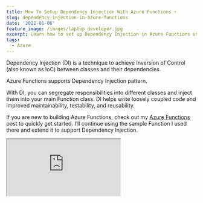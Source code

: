 ```yaml
---
title: How To Setup Dependency Injection With Azure Functions ⚡
slug: dependency-injection-in-azure-functions
date: '2022-01-06'
feature_image: /images/laptop_developer.jpg
excerpt: Learn how to set up Dependency Injection in Azure Functions using .NET .
tags:
  - Azure
---
```

Dependency Injection (DI) is a technique to achieve Inversion of Control (also known as IoC) between classes and their dependencies.

Azure Functions supports Dependency Injection pattern.

With DI, you can segregate responsibilities into different classes and inject them into your main Function class. DI helps write loosely coupled code and improved maintainability, testability, and reusability.

If you are new to building Azure Functions, check out my [Azure Functions](/blog/getting-started-with-azure-functions/) post to quickly get started. I’ll continue using the sample Function I used there and extend it to support Dependency Injection.

<iframe src="https://www.youtube.com/embed/m_jrALXcrXc" />

## Setting Up Azure Function Dependency Injection

The Azure Functions we [Azure Functions](/blog/getting-started-with-azure-functions/) logs to the console. Say we want to do some business-related processing every time we get a message in the queue.

Let’s add a new class, `MessageProcessor`, to process this message. It implements the `IMessageProcessor` interface, which has the `Process` function that takes in the string message and does some processing.

The implementation currently checks if the message contains ‘exception’ and throws a code exception. This might do more valuable and relevant business checks and processes in your real-world applications.

```csharp
public interface IMessageProcessor
{
    void Process(string message);
}

public class MessageProcessor : IMessageProcessor
{
    public void Process(string message)
    {
        if (message.Contains("exception")) 
                throw new Exception("Exception found in message");
    }
}

```

The default Function class created by the Visual Studio template (in the <BlogLink
  href="/blog/getting-started-with-azure-functions"
  title="Azure Functions ⚡ For The .NET Developer: How To Easily Get Started"
  description="Write your first Azure Function to process messages from an Azure Queue Storage. See how to use Managed Identities to setup authentication for Azure Function with other resources."
  authorImage="/images/logo-512x512-24.png"
  authorName="Rahul Nath"
  authorTitle="Rahul Pulikkot Nath"
  featureImage="/images/laptop_developer.jpg"
/>) is a static method in a static class.

To support Dependency Injection via the constructor, we need the class to be instantiated with a constructor. So let’s update the `Function1` from the previous example to be non-static. Let’s also update the name of the class to be `ProcessWeatherDataFunction`.

```csharp
public class ProcessWeatherDataFunction
{
    private readonly IMessageProcessor messageProcessor;

    public ProcessWeatherDataFunction(IMessageProcessor messageProcessor)
    {
        this.messageProcessor = messageProcessor;
    }

    [FunctionName("ProcessWeatherData")]
    public void Run(
      [QueueTrigger("add-weatherdata", Connection = "WeatherDataQueue")]string myQueueItem,
      ILogger log)
    {
        messageProcessor.Process(myQueueItem);
        log.LogInformation($"C# Queue trigger function processed: {myQueueItem}");
    }
}

```

The Function class, in addition to logging, also processes the message using the `MessageProcessor` class.

Now that we have the Azure Function using an injected Dependency, we need to ensure that an instance of `MessageProcessor` is injected in via the constructor when the Azure Functions runtime executes the function.

### Registering Services on Azure Functions Startup

If you are familiar with [Dependency Injection in ASP NET Core applications](https://www.youtube.com/watch?v=YR6HkvNBpX4), we use the `Startup.cs` class to register services into the ServiceCollection.

Similarly, in Azure Functions, we can create a `Startup.cs` class to register the dependencies. The name of the class is purely for consistency and can be different.

To set up the Startup class, we need to make sure,

-   It inherits from `FunctionsStartup` class from the [Microsoft.Azure.Functions.Extensions](https://www.nuget.org/packages/Microsoft.Azure.Functions.Extensions/) NuGet package.
-   Add an assembly directly to specify the class that acts as the Functions startup.

The below class is a sample Startup class that also registers the `IMessageProcessor` into the ServiceCollection used for Functions.

```csharp
[assembly: FunctionsStartup(typeof(WeatherDataIngestor.Startup))]
namespace WeatherDataIngestor
{
    public class Startup : FunctionsStartup
    {
        public override void Configure(IFunctionsHostBuilder builder)
        {
            builder.Services.AddTransient<IMessageProcessor, MessageProcessor>();
        }
    }
}

```

Run the application and drop a message to the Azure Queue to ensure it is picked up and processed correctly.

The `Startup` class runs once the Azure Functions host starts up and builds up the ServiceCollection used to resolve dependencies any time a new message is processed.

## Configure Logging

The `Run` method in our Azure Function, `ProcessWeatherDataFunction` has the `ILogger` getting injected by the runtime. This is automatically done and is not using the ServiceCollection we set up in Startup.

However, we can inject an ILogger instance via the constructor using the ServiceCollection that we set up earlier. To do this, we need to move the ILogger to the constructor.

```csharp
public ProcessWeatherDataFunction(
    IMessageProcessor messageProcessor, 
    ILogger<ProcessWeatherDataFunction> log)
{
    this.messageProcessor = messageProcessor;
    this.log = log;
}

```

The above code injects in an instance of the `ILogger<ProcessWeatherDataFunction>` where the generic class type represents the category name used when logging.

<iframe src="https://www.youtube.com/embed/dxBlBltEDRs" />

To register logging related services, in the `Startup` class, invoke the `AddLogging` method as shown below.

```csharp
public override void Configure(IFunctionsHostBuilder builder)
{
    builder.Services.AddTransient<IMessageProcessor, MessageProcessor>();
    builder.Services.AddLogging();
}

```

## Understanding Azure Function Service Lifetimes

Depending on the lifetime used to register the services, each execution of Function gets the same or different instances of the dependencies.

As [mentioned here](https://docs.microsoft.com/en-us/azure/azure-functions/functions-dotnet-dependency-injection?WT.mc_id=AZ-MVP-5003875#service-lifetimes), Azure Functions like ASP NET supports three service lifetimes

-   Transient → New instance created every time an instance is requested
-   Scoped → New instance is created once per function execution.
-   Singleton → New instance created on host startup and reused for all function execution.

To understand this with an example, let’s create three separate classes to be used with different lifetimes. Below is a sample one for the Transient lifetime scope.

It has a `Write` method defined, which simply takes in a logger instance. A random Guide is set up in the class when it’s constructed. This is logged when the Write method is invoked.

The value of the Guide will help us determine if it’s the same instance or a new instance that gets injected into when an instance of this class is requested for.

```csharp
public interface ITransientService
{
    void Write(string message);
}

public class TransientService : ITransientService
{
    private readonly ILogger<TransientService> logger;
    public TransientService(ILogger<TransientService> logger)
    {
        Random = Guid.NewGuid().ToString();
        this.logger = logger;
    }
    public string Random { get; }
    public void Write(string message)
    {
        logger.LogInformation("Transient - {message}, {Random}", message, Random);
    }
}

```

Similar to the above, I have also added the `IScopedService` and `ISingletonService` interface and associated implementations. It’s [very similar to above](https://rahulpnath.visualstudio.com/YouTube%20Samples/_git/queue-storage?path=/WeatherDataIngestor/ServiceLifetimes.cs) except for a change in the message that’s logged.

Update the `MessageProcessor` class and use the `Write` method to log to the console. As shown below, the Process method calls the Write method of each lifetime-specific interface. It specifies the message as ‘Message Processor’ to indicate the source class it is getting used from.

```csharp
public MessageProcessor(
    ITransientService transientService, 
    ISingletonService singletonService,
    IScopedService scopedService,
    IOptions<MyConfigOptions> configOptions)
{
    this.transientService = transientService;
    this.singletonService = singletonService;
    this.scopedService = scopedService;
    this.configOptions = configOptions;
}
public void Process(string message)
{
    if (message.Contains("exception")) 
        throw new Exception("Exception found in message");

    transientService.Write("Message Processor");
    scopedService.Write("Message Processor");
    singletonService.Write("Message Processor");
}

```

To understand Lifetimes well, we need more dependencies that use these same services. This will help us understand how new dependencies are created when multiple instances of the dependency are requested from the DI container. Let’s add `AnotherDependency` to simulate this.

```csharp
public class AnotherDependency : IAnotherDependency
{
    private readonly ITransientService transientService;
    private readonly ISingletonService singletonService;
    private readonly IScopedService scopedService;

    public AnotherDependency(
      ITransientService transientService,
      ISingletonService singletonService,
      IScopedService scopedService)
    {
        this.transientService = transientService;
        this.singletonService = singletonService;
        this.scopedService = scopedService;
    }

    public void Process(string message)
    {
        transientService.Write("Another Dependency");
        scopedService.Write("Another Dependency");
        singletonService.Write("Another Dependency");
    }
}

```

Update the Function class to take the `AnotherDependency` in the constructor.

```csharp
public ProcessWeatherDataFunction(
    IMessageProcessor messageProcessor, 
    IAnotherDependency anotherDependency,
    ILogger<ProcessWeatherDataFunction> log)
{  ... }

[FunctionName("ProcessWeatherData")]
public void Run(
    [QueueTrigger("add-weatherdata", Connection = "WeatherDataQueue")]string myQueueItem)
{
    messageProcessor.Process(myQueueItem);
    anotherDependency.Process(myQueueItem);

    log.LogInformation($"C# Queue trigger function processed: {myQueueItem}");
}

```

With all the new dependencies wired up, let’s update the `Startup` class to wire up the new interfaces. Use the appropriate extension methods - [AddTransient](https://docs.microsoft.com/en-us/dotnet/api/microsoft.extensions.dependencyinjection.servicecollectionserviceextensions.addtransient?view=dotnet-plat-ext-6.0&WT.mc_id=AZ-MVP-5003875), [AddScoped](https://docs.microsoft.com/en-us/dotnet/api/microsoft.extensions.dependencyinjection.servicecollectionserviceextensions.addscoped?view=dotnet-plat-ext-6.0&WT.mc_id=AZ-MVP-5003875), [AddSingleton](https://docs.microsoft.com/en-us/dotnet/api/microsoft.extensions.dependencyinjection.servicecollectionserviceextensions.addsingleton?view=dotnet-plat-ext-6.0&WT.mc_id=AZ-MVP-5003875) - to register the new dependencies as shown below.

```csharp
builder.Services.AddTransient<ITransientService, TransientService>();
builder.Services.AddScoped<IScopedService, ScopedService>();
builder.Services.AddSingleton<ISingletonService, SingletonService>();
builder.Services.AddTransient<IAnotherDependency, AnotherDependency>();

```

Run both applications. When the Azure Function host (console application running on the local machine) starts up, it will invoke the `Startup` class and register all dependencies. The methods in the `Startup` class are called only once.

When a new message is dropped in the queue, and an instance of the Azure Function is created all the relevant dependencies are injected in. Below is a sample log output for two new messages processed.

![Transient, Scoped and Singleton logs  highlighted](/images/azure-functions-lifetime-scopes.jpg)

The Transient Scoped service gets a different GUID for all instances. The GUID is the same for the Scoped one within the processing of a single message, so both `MessageProcessor` and `AnotherDependency` get the same instance. The instance is different for a different message since it gets a separate instance. For Singleton, the GUID is the same for all messages processed by the same host. In this case, our console app is the host.

## App settings

By default, the template for Azure Functions does not support `appsettings.json` files. However, you can update the configuration to support configuration files.

To register different Configuration sources, we can override `ConfigureAppConfiguration` from the `FunctionsStartup` that we inherited from in our `Startup` class.

```csharp
public override void ConfigureAppConfiguration(IFunctionsConfigurationBuilder builder)
{
    base.ConfigureAppConfiguration(builder);

    var context = builder.GetContext();

    builder.ConfigurationBuilder
        .AddJsonFile(
            Path.Combine(context.ApplicationRootPath, "appsettings.json"),
            optional: true, reloadOnChange: false)
        .AddJsonFile(
            Path.Combine(context.ApplicationRootPath, $"appsettings.{context.EnvironmentName}.json"),
            optional: true, reloadOnChange: false)
        .AddEnvironmentVariables();
}

```

The above override sets up the ConfigurationBuilder to use the _appsettings.json_ and environment-specific appsettings file. You can also update this to use other Configuration Source Providers available in .NET. If you want to learn more about Configuration, check out the video below.

<iframe src="https://www.youtube.com/embed/v=5GlgHV_12-k" />

Once set up, we can also use [Options Pattern](https://www.youtube.com/watch?v=SizJCLcjbOA) within our Azure Functions. We can create a custom class to represent the config data, and dependency inject into our Function classes and dependencies for a configuration like below.

```json
{
  "MyConfig": {
    "Url": "http://testapi.com",
    "Secret": ""
  }
}

```

The code below in the `Startup` class, wires up the class `MyConfigOptions` into the Service Collection and makes it available to be dependency injected as shown below in `MessageProcessor` as `IOptions<MyConfigOptions>`

```csharp
public class MyConfigOptions
{
    public string Url { get; set; }
    public string Secret { get; set; }
}

...

builder.Services.AddOptions<MyConfigOptions>()
    .Configure<IConfiguration>((settings, configuration) =>
    {
        configuration.GetSection("MyConfig").Bind(settings);
    });

...

public MessageProcessor(IOptions<MyConfigOptions> configOptions) {...}

```

Azure Functions by default also supports [Secrets Manager](https://www.youtube.com/watch?v=PkLLP2tcd28) if you want to store sensitive information on local development environment machines. You can right-click (in Visual Studio) on the project, enable ‘Manage User Secrets’ in the menu, and set the sensitive configuration in the secrets.json file.

I hope this helps you understand how Dependency Injection can be used when building Azure Functions and the different use cases.
